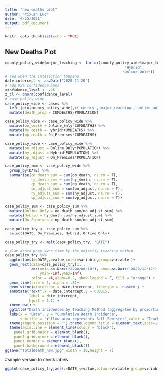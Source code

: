 ```yaml
---
title: "new deaths plot"
author: "Yixuan Luo"
date: "4/15/2021"
output: pdf_document
---
```


```r
knitr::opts_chunk$set(echo = TRUE)
```

## New Deaths Plot

```r
county_policy_wide$major_teaching <- factor(county_policy_wide$major_teaching,levels = c("On Premises",
                                                       "Hybrid",
                                                      "Online Only"))
# see when the intesection happens
date.intercept <- as.Date("2020-11-20")
# add 95% confidence bans
confidence_level <- .95
z_cl <- qnorm(confidence_level)
# case_policy_wide
case_policy_wide <- cases %>%
  left_join(county_policy_wide[,c("county","major_teaching","Online_Only","Hybrid","On_Premises")],by = c("COUNTY" = "county")) %>%
  mutate(death_prop = CUMDEATHS/POPULATION)
```

```r
case_policy_wide <- case_policy_wide %>%
  mutate(oo_death = Online_Only*CUMDEATHS) %>%
  mutate(hy_death = Hybrid*CUMDEATHS) %>%
  mutate(op_death = On_Premises*CUMDEATHS)
```

```r
case_policy_wide <- case_policy_wide %>%
  mutate(oo_adjust = Online_Only*POPULATION) %>%
  mutate(hy_adjust = Hybrid*POPULATION) %>%
  mutate(op_adjust = On_Premises*POPULATION)
```

```r
case_policy_sum <- case_policy_wide %>%
  group_by(DATE) %>%
  summarise(oo_death_sum = sum(oo_death, na.rm = T),
            hy_death_sum = sum(hy_death, na.rm = T),
            op_death_sum = sum(op_death, na.rm = T),
            oo_adjust_sum = sum(oo_adjust, na.rm = T),
            hy_adjust_sum = sum(hy_adjust, na.rm = T),
            op_adjust_sum = sum(op_adjust, na.rm = T))
```

```r
case_policy_sum <- case_policy_sum %>%
  mutate(Online_Only = oo_death_sum/oo_adjust_sum) %>%
  mutate(Hybrid = hy_death_sum/hy_adjust_sum) %>%
  mutate(On_Premises = op_death_sum/oo_adjust_sum)
```

```r
case_policy_try <- case_policy_sum %>%
  select(DATE, On_Premises, Hybrid, Online_Only)
```

```r
case_policy_try <- melt(case_policy_try, "DATE")
```

```r
# plot death prop over time by the majority teaching method
case_policy_try %>%
  ggplot(aes(x=DATE,y=value,color=variable,group=variable))+
  geom_rect(data=case_policy_try[1,],
            aes(xmin=as.Date("2020/08/18"), xmax=as.Date("2020/12/15"),
                ymin=-Inf,ymax=Inf),
            color = NA,alpha=0.2, show.legend = F, fill = "orange") + 
  geom_line(size = 1, alpha = .8)+
  geom_vline(xintercept = date.intercept, linetype = "dashed") + 
  annotate("text",x = date.intercept,y = 0.0015,
           label = date.intercept,
           hjust = 1.1) + 
  theme_bw() + 
  ggtitle("Death Incidences by Teaching Method (aggregated by proportions of teaching methods)")+
  labs(x = "Date", y = "Cumulative Death Incidence",
       subtitle = "Yellow area represents Fall Semester",color = "Teaching Method") +
  theme(legend.position = "")+theme(legend.title = element_text(size=13),legend.text = element_text(size=13),axis.title = element_text(size=14),axis.text = element_text(size=15),legend.background = element_rect(fill = alpha("orange",0.0)),legend.key.size = unit(1.4,"lines"),title = element_text(size=12.9))+
  theme(axis.line = element_line(colour = "black"),
    panel.grid.major = element_blank(),
    panel.grid.minor = element_blank(),
    panel.border = element_blank(),
    panel.background = element_blank()) 
ggsave("totaldeath_new.jpg",width = 10,height = 7)

```


#simple version to check labels
```r
ggplot(case_policy_try,aes(x=DATE,y=value,colour=variable,group=variable)) + geom_line()+theme_bw()
```